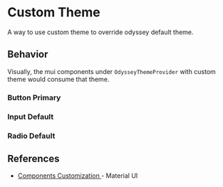 
<Meta anchor />

# Custom Theme

A way to use custom theme to override odyssey default theme.

## Behavior

Visually, the mui components under `OdysseyThemeProvider` with custom theme would consume that theme.

### Button Primary

<Canvas>
  <Story id="labs-components-custom-theme--button-primary" />
</Canvas>

### Input Default

<Canvas>
  <Story id="labs-components-custom-theme--input-default" />
</Canvas>

### Radio Default

<Canvas>
  <Story id="labs-components-custom-theme--radio-default" />
</Canvas>

## References

- <a href="https://mui.com/material-ui/customization/theme-components/">
    Components Customization
  </a> - Material UI
